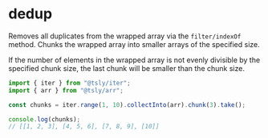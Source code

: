 # dedup

Removes all duplicates from the wrapped array via the `filter/indexOf` method.
Chunks the wrapped array into smaller arrays of the specified size.

If the number of elements in the wrapped array is not evenly divisible by the specified chunk size,
the last chunk will be smaller than the chunk size.

```ts copy codesandbox=tsly
import { iter } from "@tsly/iter";
import { arr } from "@tsly/arr";

const chunks = iter.range(1, 10).collectInto(arr).chunk(3).take();

console.log(chunks);
// [[1, 2, 3], [4, 5, 6], [7, 8, 9], [10]]
```
